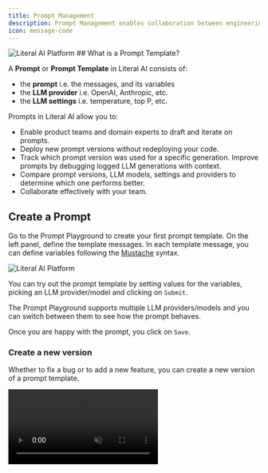 ```yaml
---
title: Prompt Management
description: Prompt Management enables collaboration between engineering and product teams to create, version, A/B test, debug, and monitor prompts directly from Literal AI.
icon: message-code
---
```

<Frame caption="Prompt Management: prompts can be stored in either Literal AI or in your application code.">
<img src="/images/prompt-management.svg" alt="Literal AI Platform"/>
</Frame>
## What is a Prompt Template?

A **Prompt** or **Prompt Template** in Literal AI consists of:
- the **prompt** i.e. the messages, and its variables
- the **LLM provider** i.e. OpenAI, Anthropic, etc.
- the **LLM settings** i.e. temperature, top P, etc.

Prompts in Literal AI allow you to:
- Enable product teams and domain experts to draft and iterate on prompts.
- Deploy new prompt versions without redeploying your code.
- Track which prompt version was used for a specific generation. Improve prompts by debugging logged LLM generations with context.
- Compare prompt versions, LLM models, settings and providers to determine which one performs better.
- Collaborate effectively with your team.

## Create a Prompt

Go to the Prompt Playground to create your first prompt template.
On the left panel, define the template messages. In each template message, you can define variables following the [Mustache](https://mustache.github.io/mustache.5.html) syntax.

<Frame caption="Create a Prompt Template">
  <img src="/images/create-prompt.gif" alt="Literal AI Platform"/>
</Frame>

You can try out the prompt template by setting values for the variables, picking an LLM provider/model and clicking on `Submit`.

The Prompt Playground supports multiple LLM providers/models and you can switch between them to see how the prompt behaves.

Once you are happy with the prompt, you click on `Save`.

### Create a new version

Whether to fix a bug or to add a new feature, you can create a new version of a prompt template.

<Frame caption="Create a New Version">
  <video
    autoPlay
    muted
    loop
    playsInline
    src="/images/create-prompt-version.mp4"
    />
</Frame>

To do so, go to the Prompts page, select the prompt template you want to iterate on. Then select the version of the prompt you want to create a new version from.

Edit the template messages and click on `Save` when you are done. A diff of the changes will be displayed. Optionally provide a changelog to keep track of the changes.

### Programmatically

If you prefer to keep your Prompt Template in your code, you can still version it on Literal AI.
Note that A/B testing is not available if you manage prompt templates in your code.

<Note>See [installation](/get-started/quick-start) to get your API key and instantiate the SDK</Note>

<CodeGroup>
```python Python
PROMPT_NAME = "RAG prompt"
template_messages = [
    {
        "role": "user",
        "content": """Answer the question based on the context below.
Context:
{{#chunks}}
{{.}}
{{/chunks}}
Query:
{{query}}
Answer:"""
    }
]

prompt = literalai_client.api.get_or_create_prompt(
    name=PROMPT_NAME,
    template_messages=template_messages
    #tools=...
    #settings=...
)
```
    
```typescript TypeScript
const PROMPT_NAME = 'RAG prompt';

const prompt = await literalAiClient.api.getOrCreatePrompt(
    PROMPT_NAME,
    [
        {
            "role": "user",
            "content": `Answer the query based on the context below.
Context:
{{#chunks}}
{{.}}
{{/chunks}}
Query:
{{query}}
Answer:`
        }
    ]
    //tools=...
    //settings=...
);
```
</CodeGroup>

Literal AI will check if the prompt changed compared to the last version and create a new version if needed.

## Pull a Prompt Template from Literal AI

If your prompt templates live on Literal AI, you will have to pull them in your app before using them.

<Check>
Prompt templates are cached to ensure fast access.
</Check>

<CodeGroup>
```python Python
# Not specifying the version will use the A/B testing rollout probabilities
prompt = literalai_client.api.get_prompt(name="RAG prompt")

# Specifying the version will use the exact version
prompt = literalai_client.api.get_prompt(name="RAG prompt", version=0)
```
    
```typescript TypeScript
// Not specifying the version will use the A/B testing rollout probabilities
const prompt = await literalAiClient.api.getPrompt("RAG prompt");

// Specifying the version will use the exact version
const prompt = await literalAiClient.api.getPrompt("RAG prompt", 0);
```
</CodeGroup>

## Format a Prompt Template

Once you have your prompt instance, you can format it with the relevant variables.

### Format to OpenAI format

<CodeGroup>
```python Python
query = "What are the features of Literal AI?"
chunks = ["Literal AI is an LLM Ops platform"]
messages = prompt.format_messages(query=query, chunks=chunks)
```
```typescript TypeScript
const query = "What are the features of Literal AI?"
const chunks = ["Literal AI is an LLM Ops platform"]
variables = { query, chunks }
messages = prompt.format_messages(variables)
```
</CodeGroup>


### Convert to LangChain Chat Prompt

<CodeGroup>
```python Python
langchain_prompt = prompt.to_langchain_chat_prompt_template()
# Use langchain_prompt as any other LangChain prompt
```
```typescript TypeScript
const chatPrompt = prompt.toLangchainChatPromptTemplate();
// Use chatPrompt as any other LangChain prompt
```
</CodeGroup>

Coupled with integrations like [OpenAI](/integrations/openai) or [LangChain](/integrations/langchain), the Literal AI SDK will not only log the generations but also track which prompt versions were used to generate them.

This is especially useful to track the performance of your prompt versions and debug in context.

## A/B Test a Prompt

Progressively roll out new prompt versions or LLMs in production using A/B testing.
- Increases confidence in deployments by allowing gradual rollout and comparison of different versions.
- Empowers product teams to implement and test prompt improvements independently, reducing reliance on engineering teams.
- Enables data-driven decision making by comparing performance metrics between versions.
- Facilitates rapid iteration and optimization of prompts in a production environment.
- Minimizes risk by allowing easy rollback if a new version underperforms.

<Frame caption="A/B Testing prompt versions in production">
<video 
controls
src="https://res.cloudinary.com/daok7wffa/video/upload/v1724943234/ab-testing-demo_h26ede.mp4"/>
</Frame>

### On Literal AI

When pulling a prompt template without specifying a version, Literal AI will use the A/B testing rollout probabilities to select the version to use.

<Frame caption="Setting Prompt Template A/B Testing">
  <img src="/images/prompt-ab-testing.gif" alt="Literal AI Platform"/>
</Frame>

By default the `v0` will have a rollout of 100%. You can change the rollout probabilities in the Prompts page.

### From your code

You can also update the A/B testing rollout probabilities from your code:

<CodeGroup>
```python Python
literalai_client.api.update_prompt_ab_testing(
    "MY_PROMPT",
    [{ "version": 0, "rollout": 0.5 }, { "version": 1, "rollout": 0.5 }]
    )
```
```typescript TypeScript
await literalAiClient.api.updatePromptAbTesting(
    "MY_PROMPT",
    [{ version: 0, rollout: 0.5 }, { version: 1, rollout: 0.5 }]
    )
```
</CodeGroup>

## Add LLM provider credentials

### Local credentials

<Check>The local credentials are stored in the local storage of your browser.</Check>

In order to interact with various providers using the prompt playground you will need to use your own credentials.
You can directly setup the credentials for the current provider when using the prompt playground.
Additionally you can access the credentials you defined in the "Settings > LLMs" page.


### Shared credentials

<Check>The shared credentials are stored online, and the key is encrypted.</Check>

<Note>Shared credentials are managed by admins but can be used by AI engineers.</Note>

To favor collaboration, you can create credentials in the "Settings > LLMs" page. Once created any admin users of a project will be able to use it in the prompt playground. It is important that we are not exposing shared credentials' keys to the client.


## Add a custom LLM provider

If you are hosting your own LLM, you can add it as a custom provider in Literal AI.

<Frame caption="Configure an LLM provider">
  <video
    autoPlay
    muted
    loop
    playsInline
    src="/images/configure-custom-provider.mp4"
    />
</Frame>

## Experiments on Prompt Templates

You can test a specific prompt template version against a dataset and a set of evaluators to measure the performance of the prompt and avoid regressions.
You can find more information in the [experiments](/guides/experiment#run-an-experiment-on-literal-ai) guide.
